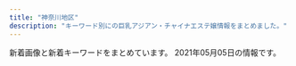 ```yaml
---
title: "神奈川地区"
description: "キーワード別にの巨乳アジアン・チャイナエステ嬢情報をまとめました。"
---
```


新着画像と新着キーワードをまとめています。
2021年05月05日の情報です。

<DmmAffiliateIns />
<KeywordTable
  shops={
    [
    {
        "station": "\u5584\u884c\u99c5\u6771\u53e3",
        "img_links": [
            "http://treat-rlx.com/staff/mika/01mb.jpg",
            "http://treat-rlx.com/img/ttl_mobile.png",
            "http://treat-rlx.com/pic/topimg1.png",
            "http://treat-rlx.com/pic/topimg2.png",
            "http://treat-rlx.com/staff/aya/01.jpg",
            "http://treat-rlx.com/staff/mika/01.jpg",
            "http://treat-rlx.com/i/files/homeimg.jpg",
            "http://treat-rlx.com/staff/aya/01mb.jpg",
            "http://treat-rlx.com/img/att.png",
            "http://treat-rlx.com/img/ttl_rec.png",
            "http://treat-rlx.com/pic/topimg4.png",
            "http://treat-rlx.com/pic/head.jpg",
            "http://treat-rlx.com/pic/topimg5.png",
            "http://treat-rlx.com/img/ttl_staff.jpg",
            "http://treat-rlx.com/pic/topimg3.png"
        ],
        "name": "\u798f\u7e01",
        "keywords": {
            "C": 11
        },
        "url": "http://treat-rlx.com/"
    },
    {
        "img_links": [
            "http://esthe-massage.pw/img/m4.jpg",
            "http://esthe-massage.pw/img/fla.jpg",
            "http://esthe-massage.pw/img/cg05.jpg",
            "http://esthe-massage.pw/img/cg01.jpg",
            "http://esthe-massage.pw/img/m20.jpg",
            "http://esthe-massage.pw/img/m10.jpg",
            "http://esthe-massage.pw/img/m1.jpg",
            "http://esthe-massage.pw/img/m30.jpg",
            "http://esthe-massage.pw/img/no.png",
            "http://esthe-massage.pw/img/noo.png",
            "http://esthe-massage.pw/img/cg02.jpg",
            "http://esthe-massage.pw/img/stan.png",
            "http://esthe-massage.pw/img/m2.jpg",
            "http://esthe-massage.pw/img/top.jpg",
            "http://esthe-massage.pw/img/cg03.jpg",
            "http://esthe-massage.pw/img/cg04.jpg",
            "http://esthe-massage.pw/img/m3.jpg",
            "http://esthe-massage.pw/img/m6.jpg",
            "http://esthe-massage.pw/img/m60.jpg",
            "http://esthe-massage.pw/img/m5.jpg"
        ],
        "name": "\u6843\u9999",
        "station": "JR\u5e73\u585a\u99c5",
        "keywords": {
            "87": 1,
            "D": 3,
            "86": 3,
            "85": 1,
            "E": 2
        },
        "url": "http://esthe-massage.pw/"
    },
    {
        "img_links": [
            "http://www.cc-girl.work/images/7.jpg",
            "http://www.cc-girl.work/images/rec1.jpg",
            "http://www.cc-girl.work/img/eri1.jpg",
            "http://www.cc-girl.work/img/sizuka1.jpg",
            "http://www.cc-girl.work/img/miho1.jpg",
            "http://www.cc-girl.work/img/kumi1.jpg",
            "http://www.cc-girl.work/img/yaya1.jpg",
            "http://www.cc-girl.work/images/ac1.jpg",
            "http://www.cc-girl.work/images/ta.jpg",
            "http://www.cc-girl.work/images/9.jpg",
            "http://www.cc-girl.work/images/mobile.jpg",
            "http://www.cc-girl.work/img/kaoru1.jpg",
            "http://www.cc-girl.work/img/momo1.jpg",
            "http://www.cc-girl.work/images/2.jpg",
            "http://www.cc-girl.work/images/10.jpg",
            "http://www.cc-girl.work/images/sys2.jpg",
            "http://www.cc-girl.work/images/line.png",
            "http://www.cc-girl.work/images/11.jpg",
            "http://www.cc-girl.work/images/4.jpg",
            "http://www.cc-girl.work/images/news.jpg",
            "http://www.cc-girl.work/img/yuri1.jpg",
            "http://www.cc-girl.work/images/head.jpg",
            "http://www.cc-girl.work/images/int1.jpg",
            "http://www.cc-girl.work/img/mari1.jpg",
            "http://www.cc-girl.work/images/staff_t.jpg",
            "http://www.cc-girl.work/images/1.jpg",
            "http://www.cc-girl.work/images/rec2.jpg",
            "http://www.cc-girl.work/images/3.jpg",
            "http://www.cc-girl.work/img/yuki1.jpg",
            "http://www.cc-girl.work/images/6.jpg",
            "http://www.cc-girl.work/images/5.jpg",
            "http://www.cc-girl.work/images/sys1.jpg",
            "http://www.cc-girl.work/images/8.jpg",
            "http://www.cc-girl.work/images/sys3.jpg",
            "http://www.cc-girl.work/img/ai1.jpg",
            "http://www.cc-girl.work/images/interior_t.jpg"
        ],
        "keywords": {},
        "station": "\u4e0a\u5927\u5ca1\u99c5",
        "name": "yuyu-\u3086\u3046\u3086-",
        "url": "http://www.cc-girl.work/"
    },
    {
        "keywords": {
            "D": 1,
            "C": 6
        },
        "img_links": [
            "http://meetyou.me-es.com/images/rec.jpg",
            "http://meetyou.me-es.com/images/index_17.jpg",
            "http://meetyou.me-es.com/images/r01.jpg",
            "http://meetyou.me-es.com/images/index_05.jpg",
            "http://meetyou.me-es.com/images/info_10.jpg",
            "http://meetyou.me-es.com/images/info_tit.jpg",
            "http://meetyou.me-es.com/girl/00.jpg",
            "http://meetyou.me-es.com/images/r03.jpg",
            "http://meetyou.me-es.com/images/index_13.jpg",
            "http://meetyou.me-es.com/images/index_04.jpg",
            "http://meetyou.me-es.com/images/index_07.jpg",
            "http://meetyou.me-es.com/girl/013.jpg",
            "http://meetyou.me-es.com/images/index_09.jpg",
            "http://meetyou.me-es.com/images/index_02.jpg",
            "http://meetyou.me-es.com/images/index_01.jpg",
            "http://meetyou.me-es.com/girl/017.jpg",
            "http://meetyou.me-es.com/images/r04.jpg",
            "http://meetyou.me-es.com/images/index_08.jpg",
            "http://meetyou.me-es.com/girl/015.jpg",
            "http://meetyou.me-es.com/images/rec_10.jpg",
            "http://meetyou.me-es.com/images/index_03.jpg",
            "http://meetyou.me-es.com/girl/016.jpg",
            "http://meetyou.me-es.com/images/staff_10.jpg",
            "http://meetyou.me-es.com/images/r02.jpg",
            "http://meetyou.me-es.com/images/index_06.jpg",
            "http://meetyou.me-es.com/images/index_15.jpg",
            "http://meetyou.me-es.com/images/sub_13.jpg",
            "http://meetyou.me-es.com/girl/09.jpg",
            "http://meetyou.me-es.com/girl/02.jpg",
            "http://meetyou.me-es.com/girl/018.jpg",
            "http://meetyou.me-es.com/images/index_10.jpg"
        ],
        "url": "http://meetyou.me-es.com/",
        "station": "\u9577\u5f8c\u99c5\u6771\u53e3",
        "name": "\u30df\u30fc\u30c8\u30e6\u30fc"
    },
    {
        "url": "http://hiratsuka-est.com/",
        "keywords": {},
        "station": "JR\u5e73\u585a\u99c5\u5317\u53e3",
        "name": "\u3055\u308f\u3084\u304b",
        "img_links": [
            "http://hiratsuka-est.com/images/tel.jpg",
            "http://hiratsuka-est.com/images/rina.jpg",
            "http://hiratsuka-est.com/images/g0.jpg",
            "http://hiratsuka-est.com/images/zi-link.png",
            "http://hiratsuka-est.com/images/zi-faq.png",
            "http://hiratsuka-est.com/images/r3.jpg",
            "http://hiratsuka-est.com/images/g2.jpg",
            "http://hiratsuka-est.com/images/left.jpg",
            "http://hiratsuka-est.com/images/new1.jpg",
            "http://hiratsuka-est.com/images/r6.jpg",
            "http://hiratsuka-est.com/images/g4.jpg",
            "http://hiratsuka-est.com/images/right.jpg",
            "http://hiratsuka-est.com/images/zi-staff.png",
            "http://hiratsuka-est.com/images/chc.jpg",
            "http://hiratsuka-est.com/images/r4.jpg",
            "http://hiratsuka-est.com/images/r8.jpg",
            "http://hiratsuka-est.com/images/ll1.jpg",
            "http://hiratsuka-est.com/images/mi.jpg",
            "http://hiratsuka-est.com/images/banna.jpg",
            "http://hiratsuka-est.com/images/top.jpg",
            "http://hiratsuka-est.com/images/g1.jpg",
            "http://hiratsuka-est.com/images/r5.jpg",
            "http://hiratsuka-est.com/images/r7.jpg",
            "http://hiratsuka-est.com/images/banna2.jpg",
            "http://hiratsuka-est.com/images/r9.jpg",
            "http://hiratsuka-est.com/images/g3.jpg",
            "http://hiratsuka-est.com/images/tiao2.jpg",
            "http://hiratsuka-est.com/images/rr1.jpg",
            "http://hiratsuka-est.com/images/banna1.jpg",
            "http://hiratsuka-est.com/images/r1.jpg"
        ]
    },
    {
        "name": "\u7652\u5fc3\u5712",
        "url": "http://yushinen.info/",
        "img_links": [
            "http://yushinen.info/images/room5.jpg",
            "http://yushinen.info/images/g0.jpg",
            "http://yushinen.info/images/room3.jpg",
            "http://yushinen.info/images/room4.jpg",
            "http://yushinen.info/images/g6.jpg",
            "http://yushinen.info/images/info.png",
            "http://yushinen.info/images/top.jpg",
            "http://yushinen.info/images/room1.jpg",
            "http://yushinen.info/images/g1.jpg",
            "http://yushinen.info/images/flw.png",
            "http://yushinen.info/images/g3.jpg",
            "http://yushinen.info/images/nei-03.png",
            "http://yushinen.info/images/g7.jpg",
            "http://yushinen.info/images/room6.jpg",
            "http://yushinen.info/images/g2.jpg",
            "http://yushinen.info/images/g4.jpg",
            "http://yushinen.info/images/mobile.png",
            "http://yushinen.info/images/g5.jpg",
            "http://yushinen.info/images/room2.jpg"
        ],
        "station": "JR\u85e4\u6ca2\u99c5\u5357\u53e3",
        "keywords": {}
    },
    {
        "station": "JR\u8305\u30f6\u5d0e\u99c5\u5357\u53e3",
        "keywords": {},
        "img_links": [
            "http://www.hamabei.com/images/giral014.jpg",
            "http://www.hamabei.com/images/giral012.jpg",
            "http://www.hamabei.com/images/buttona_04.jpg",
            "http://www.hamabei.com/images/giral015.jpg",
            "http://www.hamabei.com/images/giral009.jpg",
            "http://www.hamabei.com/images/buttona_08.jpg",
            "http://www.hamabei.com/images/qr.jpg",
            "http://www.hamabei.com/images/giral007.jpg",
            "http://www.hamabei.com/images/nana1.jpg",
            "http://www.hamabei.com/images/kaori1.jpg",
            "http://www.hamabei.com/images/buttona_07.jpg",
            "http://www.hamabei.com/images/yuka1.jpg",
            "http://www.hamabei.com/images/buttona_05.jpg",
            "http://www.hamabei.com/images/buttona_03.jpg",
            "http://www.hamabei.com/images/miki1.jpg",
            "http://www.hamabei.com/images/buttona_06.jpg"
        ],
        "name": "\u6d5c\u8fba\u306e\u604b",
        "url": "http://www.hamabei.com/"
    },
    {
        "station": "JR\u6238\u585a\u99c5\u6771\u53e3",
        "keywords": {
            "D": 12,
            "86": 12
        },
        "url": "http://pretty-esthe.com/",
        "name": "\u840c\u3048",
        "img_links": [
            "http://pretty-esthe.com/images/cg02.jpg",
            "http://pretty-esthe.com/images/cg05.jpg",
            "http://pretty-esthe.com/images/cg09.jpg",
            "http://pretty-esthe.com/images/r1.jpg",
            "http://pretty-esthe.com/images/top.png",
            "http://pretty-esthe.com/images/cg01.jpg",
            "http://pretty-esthe.com/images/r3.jpg",
            "http://pretty-esthe.com/images/evetop.png",
            "http://pretty-esthe.com/images/staff_s.png",
            "http://pretty-esthe.com/images/r4.jpg",
            "http://pretty-esthe.com/images/news.png",
            "http://pretty-esthe.com/images/r2.jpg"
        ]
    },
    {
        "station": "JR\u5e73\u585a\u99c5\u5317\u53e3",
        "img_links": [
            "http://www.imouto-esute2866.com/flash/top-1.jpg",
            "http://www.imouto-esute2866.com/images/013.jpg",
            "http://www.imouto-esute2866.com/images/012.jpg"
        ],
        "name": "\u30ea\u30e9\u30af\u30bc\u30fc\u30b7\u30e7\u30f3\u59b9",
        "keywords": {
            "C": 7
        },
        "url": "http://www.imouto-esute2866.com/"
    },
    {
        "img_links": [
            "http://sui-en.work/images/ta.jpg",
            "http://sui-en.work/images/b1.jpg",
            "http://sui-en.work/images/head.jpg",
            "http://sui-en.work/images/sys1.jpg",
            "http://sui-en.work/images/info.jpg",
            "http://sui-en.work/images/2.png",
            "http://sui-en.work/images/sys3.png",
            "http://sui-en.work/images/int1.png",
            "http://sui-en.work/images/mobile.jpg",
            "http://sui-en.work/images/interior_t.png",
            "http://sui-en.work/img/yuki1.jpg",
            "http://sui-en.work/img/kaori1.jpg",
            "http://sui-en.work/images/sys2.jpg",
            "http://sui-en.work/images/news.jpg",
            "http://sui-en.work/images/4.png",
            "http://sui-en.work/images/1.png",
            "http://sui-en.work/images/b2.jpg",
            "http://sui-en.work/images/3.png",
            "http://sui-en.work/images/staff_t.png",
            "http://sui-en.work/images/int2.png",
            "http://sui-en.work/images/tr.jpg",
            "http://sui-en.work/img/sena1.jpg",
            "http://sui-en.work/img/hana1.jpg",
            "http://sui-en.work/images/int3.png"
        ],
        "url": "http://sui-en.work/",
        "name": "\u968f\u7e01",
        "station": "JR\u5e73\u585a\u99c5\u5317\u53e3",
        "keywords": {}
    },
    {
        "img_links": [
            "http://f-kaori.work/sp/images/tel.jpg",
            "http://f-kaori.work/sp/images/top.jpg",
            "http://f-kaori.work/sp/images/footer.png",
            "http://f-kaori.work/sp/images/rec1.png",
            "http://f-kaori.work/images/line.png",
            "http://f-kaori.work/sp/images/8.jpg",
            "http://f-kaori.work/sp/images/newsb.png",
            "http://f-kaori.work/images/7.jpg",
            "http://f-kaori.work/sp/images/rec3.png",
            "http://f-kaori.work/sp/menu/staff.jpg",
            "http://f-kaori.work/images/rec1.png",
            "http://f-kaori.work/images/sisu.png",
            "http://f-kaori.work/images/news.png",
            "http://f-kaori.work/sp/images/sys.png",
            "http://f-kaori.work/images/9.jpg",
            "http://f-kaori.work/sp/images/6.jpg",
            "http://f-kaori.work/images/concept.png",
            "http://f-kaori.work/img/yaya1.jpg",
            "http://f-kaori.work/sp/menu/top.jpg",
            "http://f-kaori.work/img/yoka1.jpg",
            "http://f-kaori.work/img/emi1.jpg",
            "http://f-kaori.work/img/sora1.jpg",
            "http://f-kaori.work/images/int2.png",
            "http://f-kaori.work/sp/images/sisu.jpg",
            "http://f-kaori.work/images/staff_t.jpg",
            "http://f-kaori.work/sp/images/news.png",
            "http://f-kaori.work/sp/img/risa1.jpg",
            "http://f-kaori.work/sp/img/sora1.jpg",
            "http://f-kaori.work/sp/menu/interior.jpg",
            "http://f-kaori.work/sp/img/sasa1.jpg",
            "http://f-kaori.work/images/head.jpg",
            "http://f-kaori.work/images/sys.png",
            "http://f-kaori.work/images/6.jpg",
            "http://f-kaori.work/sp/images/7.jpg",
            "http://f-kaori.work/sp/images/10.jpg",
            "http://f-kaori.work/sp/img/yoka1.jpg",
            "http://f-kaori.work/sp/images/11.jpg",
            "http://f-kaori.work/sp/images/1.jpg",
            "http://f-kaori.work/images/8.jpg",
            "http://f-kaori.work/images/1.jpg",
            "http://f-kaori.work/sp/images/topgirl.png",
            "http://f-kaori.work/sp/images/pc.jpg",
            "http://f-kaori.work/images/10.jpg",
            "http://f-kaori.work/sp/img/yumi1.jpg",
            "http://f-kaori.work/images/sm.jpg",
            "http://f-kaori.work/images/sisu_t.jpg",
            "http://f-kaori.work/sp/images/head.jpg",
            "http://f-kaori.work/images/int1.png",
            "http://f-kaori.work/img/sasa1.jpg",
            "http://f-kaori.work/sp/images/staff_t.jpg",
            "http://f-kaori.work/sp/images/int2.png",
            "http://f-kaori.work/sp/images/interior_t.jpg",
            "http://f-kaori.work/sp/images/int1.png",
            "http://f-kaori.work/images/interior_t.jpg",
            "http://f-kaori.work/sp/images/rec2.jpg",
            "http://f-kaori.work/images/11.jpg",
            "http://f-kaori.work/sp/img/emi1.jpg",
            "http://f-kaori.work/sp/images/sisu_t.png",
            "http://f-kaori.work/images/mobile.jpg",
            "http://f-kaori.work/sp/images/9.jpg",
            "http://f-kaori.work/img/yumi1.jpg",
            "http://f-kaori.work/sp/img/yaya1.jpg",
            "http://f-kaori.work/images/rec2.jpg",
            "http://f-kaori.work/img/risa1.jpg"
        ],
        "keywords": {},
        "station": "JR\u85e4\u6ca2\u99c5\u5357\u53e3",
        "url": "http://f-kaori.work/",
        "name": "\u85ab"
    },
    {
        "keywords": {
            "E": 3,
            "86": 6,
            "D": 3
        },
        "station": "\u4e0a\u6c38\u8c37\u99c5",
        "url": "http://massage-relax.tokyo/",
        "img_links": [
            "http://massage-relax.tokyo/images/tel.png",
            "http://massage-relax.tokyo/images/nav-005.png",
            "http://massage-relax.tokyo/images/nav-003.png",
            "http://massage-relax.tokyo/images/nav-002.png",
            "http://massage-relax.tokyo/images/no.png",
            "http://massage-relax.tokyo/images/nav-001.png",
            "http://massage-relax.tokyo/images/cg01.jpg",
            "http://massage-relax.tokyo/images/cg02.jpg",
            "http://massage-relax.tokyo/images/top001.png",
            "http://massage-relax.tokyo/images/cg03.jpg",
            "http://massage-relax.tokyo/images/cg06.jpg",
            "http://massage-relax.tokyo/images/cg04.jpg",
            "http://massage-relax.tokyo/images/nav-006.png",
            "http://massage-relax.tokyo/images/cg05.jpg",
            "http://massage-relax.tokyo/images/nav-004.png"
        ],
        "name": "\u604b\u3054\u3053\u308d"
    },
    {
        "url": "http://megumi-est.xyz/",
        "station": "JR\u85e4\u6ca2\u99c5\u5357\u53e3",
        "name": "\u6075",
        "keywords": {},
        "img_links": [
            "http://megumi-est.xyz/girl/5.jpg",
            "http://megumi-est.xyz/images/mobile_bg.png",
            "http://megumi-est.xyz/images/roomimg/img1.png",
            "http://megumi-est.xyz/images/roomimg/img4.png",
            "http://megumi-est.xyz/girl/4.jpg",
            "http://megumi-est.xyz/images/staff_bg.png",
            "http://megumi-est.xyz/images/roomimg/img3.png",
            "http://megumi-est.xyz/images/topbg.jpg",
            "http://megumi-est.xyz/girl/8.jpg",
            "http://megumi-est.xyz/images/pickup_line.png",
            "http://megumi-est.xyz/images/roomimg/img2.png",
            "http://megumi-est.xyz/images/newsbg.png",
            "http://megumi-est.xyz/girl/1.jpg"
        ]
    },
    {
        "keywords": {
            "C": 7
        },
        "station": "JR\u5e73\u585a\u99c5\u897f\u53e3",
        "img_links": [
            "http://es-hanabi.xyz/images/g3.jpg",
            "http://es-hanabi.xyz/images/mobile.png",
            "http://es-hanabi.xyz/images/new1.jpg",
            "http://es-hanabi.xyz/images/zi_staff.png",
            "http://es-hanabi.xyz/images/g5.jpg",
            "http://es-hanabi.xyz/images/g0.jpg",
            "http://es-hanabi.xyz/images/r7.jpg",
            "http://es-hanabi.xyz/images/r1.jpg",
            "http://es-hanabi.xyz/images/r8.jpg",
            "http://es-hanabi.xyz/images/top.jpg",
            "http://es-hanabi.xyz/images/g4.jpg",
            "http://es-hanabi.xyz/images/g1.jpg",
            "http://es-hanabi.xyz/images/r5.jpg",
            "http://es-hanabi.xyz/images/r2.jpg",
            "http://es-hanabi.xyz/images/r6.jpg",
            "http://es-hanabi.xyz/images/g2.jpg"
        ],
        "url": "http://es-hanabi.xyz/",
        "name": "\u30cf\u30ca\u30d3"
    },
    {
        "img_links": [
            "http://vinerty.xyz/uploads/210414/1-21041416305D18.jpg",
            "http://vinerty.xyz/templets/default/picture/interior_t.jpg",
            "http://vinerty.xyz/uploads/210424/1-210424092F2349.jpg",
            "http://vinerty.xyz/uploads/180620/1-1P62010193X63.jpg",
            "http://vinerty.xyz/templets/default/picture/staff_t.jpg",
            "http://vinerty.xyz/uploads/180620/1-1P62010154K00.png",
            "http://vinerty.xyz/uploads/210414/1-210414154313312.jpg",
            "http://vinerty.xyz/uploads/210414/1-210414154346291.png",
            "http://vinerty.xyz/templets/default/picture/news.jpg",
            "http://vinerty.xyz/templets/default/picture/head.jpg",
            "http://vinerty.xyz/uploads/210414/1-21041415424K61.jpg",
            "http://vinerty.xyz/uploads/210414/1-2104141542145O.jpg",
            "http://vinerty.xyz/templets/default/picture/rec1.png"
        ],
        "name": "\u6e05\u6c34\u6e7e",
        "keywords": {},
        "station": "\u6e58\u5357\u53f0\u99c5\u897f\u53e3",
        "url": "http://vinerty.xyz/"
    },
    {
        "img_links": [
            "http://o-jp.com/tsubaki/images/t_mobile.jpg",
            "http://o-jp.com/tsubaki/images/index_enter.jpg",
            "http://o-jp.com/tsubaki/images/photo04.jpg",
            "http://o-jp.com/tsubaki/images/photo01.jpg",
            "http://o-jp.com/tsubaki/images/photo02.jpg",
            "http://o-jp.com/tsubaki/images/mimi1.jpg",
            "http://o-jp.com/tsubaki/images/t_discount.jpg",
            "http://o-jp.com/tsubaki/images/photo03.jpg"
        ],
        "keywords": {
            "C": 6
        },
        "name": "\u693f",
        "url": "http://o-jp.com/tsubaki/",
        "station": "JR\u5e73\u585a\u99c5\u897f\u53e3"
    },
    {
        "station": "JR\u5c0f\u7530\u539f\u99c5\u897f\u53e3",
        "name": "\u30ad\u30e5\u30fc\u30c8",
        "url": "http://onlyone-relax.xyz/",
        "img_links": [
            "http://onlyone-relax.xyz/images/top.png",
            "http://onlyone-relax.xyz/images/cg08.jpg",
            "http://onlyone-relax.xyz/images/cg04.jpg",
            "http://onlyone-relax.xyz/images/cg02.jpg",
            "http://onlyone-relax.xyz/images/4.jpg",
            "http://onlyone-relax.xyz/images/top2.png",
            "http://onlyone-relax.xyz/images/cg05.jpg",
            "http://onlyone-relax.xyz/images/cg06.jpg",
            "http://onlyone-relax.xyz/images/cg01.jpg",
            "http://onlyone-relax.xyz/images/cg07.jpg",
            "http://onlyone-relax.xyz/images/cg03.jpg",
            "http://onlyone-relax.xyz/images/cg10.jpg",
            "http://onlyone-relax.xyz/images/qr.jpg",
            "http://onlyone-relax.xyz/images/1.jpg",
            "http://onlyone-relax.xyz/images/cg09.jpg",
            "http://onlyone-relax.xyz/images/2.jpg",
            "http://onlyone-relax.xyz/images/spacer300x450.png"
        ],
        "keywords": {
            "F": 8,
            "D": 61,
            "E": 8,
            "C": 8
        }
    },
    {
        "keywords": {
            "D": 4,
            "85": 1,
            "E": 4,
            "87": 4,
            "C": 1,
            "86": 4
        },
        "name": "Fairy Ark",
        "url": "http://www.relax-fairyark.info/",
        "station": "JR\u85e4\u6ca2\u99c5\u5357\u53e3",
        "img_links": [
            "http://www.relax-fairyark.info/img/tel.png",
            "http://www.relax-fairyark.info/img/st227.jpg",
            "http://www.relax-fairyark.info/img/sta260.jpg",
            "http://www.relax-fairyark.info/img/body2.jpg",
            "http://www.relax-fairyark.info/img/sta256.jpg",
            "http://www.relax-fairyark.info/img/sta150.jpg",
            "http://www.relax-fairyark.info/img/sta213.jpg",
            "http://www.relax-fairyark.info/img/footbotton.png",
            "http://www.relax-fairyark.info/img/botton.jpg",
            "http://www.relax-fairyark.info/img/st150.jpg",
            "http://www.relax-fairyark.info/img/st261.jpg",
            "http://www.relax-fairyark.info/img/sta223.jpg",
            "http://www.relax-fairyark.info/img/st0220.jpg",
            "http://www.relax-fairyark.info/img/vlt.png",
            "http://www.relax-fairyark.info/img/st223.jpg",
            "http://www.relax-fairyark.info/img/st220.jpg",
            "http://www.relax-fairyark.info/img/nos.jpg",
            "http://www.relax-fairyark.info/img/st260.jpg",
            "http://www.relax-fairyark.info/img/head.jpg",
            "http://www.relax-fairyark.info/img/st1.jpg",
            "http://www.relax-fairyark.info/img/st256.jpg",
            "http://www.relax-fairyark.info/img/st213.jpg",
            "http://www.relax-fairyark.info/img/sta261.jpg",
            "http://www.relax-fairyark.info/img/sta220.jpg"
        ]
    },
    {
        "keywords": {},
        "img_links": [
            "http://lavender-est.xyz/images/bar_staff.jpg",
            "http://lavender-est.xyz/images/lr_02.jpg",
            "http://lavender-est.xyz/girl/7_2.jpg",
            "http://lavender-est.xyz/girl/5_3.jpg",
            "http://lavender-est.xyz/girl/15.jpg",
            "http://lavender-est.xyz/girl/3.jpg",
            "http://lavender-est.xyz/girl/3_1.jpg",
            "http://lavender-est.xyz/images/room/r3.jpg",
            "http://lavender-est.xyz/girl/5_1.jpg",
            "http://lavender-est.xyz/images/top01.jpg",
            "http://lavender-est.xyz/girl/9_2.jpg",
            "http://lavender-est.xyz/girl/5_2.jpg",
            "http://lavender-est.xyz/girl/14.jpg",
            "http://lavender-est.xyz/girl/14_1.jpg",
            "http://lavender-est.xyz/images/pro_girl_line.jpg",
            "http://lavender-est.xyz/images/room/r1.jpg",
            "http://lavender-est.xyz/girl/7_1.jpg",
            "http://lavender-est.xyz/girl/11_1.jpg",
            "http://lavender-est.xyz/images/room/r4.jpg",
            "http://lavender-est.xyz/i/girl/11.jpg",
            "http://lavender-est.xyz/girl/2_1.jpg",
            "http://lavender-est.xyz/images/twitter.jpg",
            "http://lavender-est.xyz/girl/9_1.jpg",
            "http://lavender-est.xyz/images/room/r2.jpg",
            "http://lavender-est.xyz/girl/11_2.jpg",
            "http://lavender-est.xyz/girl/2.jpg",
            "http://lavender-est.xyz/girl/9.jpg",
            "http://lavender-est.xyz/girl/10_2.jpg",
            "http://lavender-est.xyz/girl/15_1.jpg",
            "http://lavender-est.xyz/girl/8.jpg",
            "http://lavender-est.xyz/images/tel.png",
            "http://lavender-est.xyz/girl/7.jpg",
            "http://lavender-est.xyz/girl/10_1.jpg",
            "http://lavender-est.xyz/girl/11.jpg",
            "http://lavender-est.xyz/girl/14_2.jpg",
            "http://lavender-est.xyz/girl/5.jpg",
            "http://lavender-est.xyz/girl/10.jpg",
            "http://lavender-est.xyz/images/mobile.png"
        ],
        "url": "http://lavender-est.xyz/",
        "name": "\u30e9\u30d9\u30f3\u30c0\u30fc",
        "station": "JR\u85e4\u6ca2\u99c5\u5357\u53e3"
    },
    {
        "img_links": [
            "http://tiara.jpest.net/uploads//sites/29/2021/04/g1-2.jpg",
            "http://es-tiara.jpest.net/uploads//sites/29/2020/11/liushu.png",
            "http://es-tiara.jpest.net/uploads//sites/29/elementor/thumbs/g1-1-1-p64qqushqjhs3e1yxa3vpz9jjlsy7f6sb95lwexmew.jpg",
            "http://es-tiara.jpest.net/uploads//sites/29/2020/11/top-1.png",
            "http://es-tiara.jpest.net/uploads//sites/29/elementor/thumbs/g1-2-p64qp4r57h4ut4k2zjai5ex4c6aq3eci2q3k85hltk.jpg",
            "http://es-tiara.jpest.net/uploads//sites/29/2020/11/new_01.jpg",
            "http://tiara.jpest.net/uploads//sites/29/2021/04/g1-1-1.jpg",
            "http://es-tiara.jpest.net/uploads//sites/29/2020/11/new_03.jpg",
            "http://tiara.jpest.net/uploads//sites/29/2020/11/g1.jpg"
        ],
        "station": "JR\u85e4\u6ca2\u99c5\u5357\u53e3",
        "keywords": {},
        "url": "http://es-tiara.jpest.net/",
        "name": "\u30c6\u30a3\u30a2\u30e9"
    },
    {
        "url": "http://es-treat.com/",
        "img_links": [
            "http://es-treat.com/pic/head.jpg",
            "http://es-treat.com/img/acs.jpg",
            "http://es-treat.com/staff/rie/01mb.jpg",
            "http://es-treat.com/staff/remi/01mb.jpg",
            "http://es-treat.com/img/tel.jpg",
            "http://es-treat.com/staff/remi/01.jpg",
            "http://es-treat.com/staff/yuri/01mb.jpg",
            "http://es-treat.com/pic/topimg1.jpg",
            "http://es-treat.com/staff/yuri/01.jpg",
            "http://es-treat.com/staff/emi/01.jpg",
            "http://es-treat.com/staff/rie/01.jpg",
            "http://es-treat.com/img/ttl_staff.png",
            "http://es-treat.com/staff/emi/01mb.jpg"
        ],
        "name": "\u990a\u751f\u5802",
        "keywords": {
            "C": 11
        },
        "station": "\u5929\u738b\u753a\u99c5\u5357\u53e3"
    },
    {
        "name": "\u30a2\u30eb\u30b9",
        "url": "https://174018370.wixsite.com/mysite-5/",
        "keywords": {
            "87": 5,
            "84": 4,
            "F": 1,
            "\u30bb\u30af\u30b7\u30fc": 5
        },
        "img_links": [
            "https://static.wixstatic.com/media/fa16f5_86eb1c796f8c4331b4c38b69cda1b743~mv2.jpg",
            "https://static.wixstatic.com/media/fa16f5_10bb2bee15cc4bae8e5cb63703e45c70~mv2.jpg",
            "https://static.wixstatic.com/media/fa16f5_c5eb62e882bb4223841ed94f9c0e4c94~mv2.jpg"
        ],
        "station": "JR\u85e4\u6ca2\u99c5\u5357\u53e3"
    },
    {
        "station": "JR\u5927\u8239\u99c5\u6771\u53e3",
        "img_links": [
            "http://yu-raku.info/images/c-top0.png",
            "http://yu-raku.info/images/sm-cam30min.png",
            "http://yu-raku.info/images/b-interior.jpg",
            "http://yu-raku.info/staff/s-sayuri1.jpg",
            "http://yu-raku.info/staff/s-niri1.jpg",
            "http://yu-raku.info/images/bar-interior.png",
            "http://yu-raku.info/sp/images/bar-cover.png",
            "http://yu-raku.info/sp/images/bar-cam.png",
            "http://yu-raku.info/images/bar-info.png",
            "http://yu-raku.info/staff/s-emi3.jpg",
            "http://yu-raku.info/images/c-therapist0.png",
            "http://yu-raku.info/images/fotter.jpg",
            "http://yu-raku.info/sp/images/b-tel.png",
            "http://yu-raku.info/images/cam30min.png",
            "http://yu-raku.info/images/bar-cover.png",
            "http://yu-raku.info/staff/s-yuko1.jpg",
            "http://yu-raku.info/images/bar-cam.png",
            "http://yu-raku.info/staff/s-nana1.jpg",
            "http://yu-raku.info/staff/s-kana1.jpg",
            "http://yu-raku.info/images/bar-therapist.png",
            "http://yu-raku.info/staff/s-miki1.jpg",
            "http://yu-raku.info/images/pic-interior.png",
            "http://yu-raku.info/staff/s-emi5.jpg",
            "http://yu-raku.info/staff/s-emi4.jpg"
        ],
        "keywords": {},
        "name": "\u60a0\u697d",
        "url": "http://yu-raku.info/"
    },
    {
        "url": "https://fuwafuwa-girl.jpn.vin/",
        "keywords": {
            "C": 11,
            "87": 8,
            "85": 4,
            "E": 8,
            "88": 4,
            "D": 8
        },
        "name": "\u3075\u308f\u3075\u308f\u5a18",
        "station": "\u4e0a\u5927\u5ca1\u99c5",
        "img_links": [
            "https://fuwafuwa-girl.jpn.vin/images/m8.jpg",
            "https://fuwafuwa-girl.jpn.vin/images/s_staff.png",
            "https://fuwafuwa-girl.jpn.vin/images/m10.jpg",
            "https://fuwafuwa-girl.jpn.vin/images/m9.jpg",
            "https://fuwafuwa-girl.jpn.vin/images/m7.jpg",
            "https://fuwafuwa-girl.jpn.vin/photos/sites/34/2021/02/202102240611046.jpg",
            "https://fuwafuwa-girl.jpn.vin/photos/sites/34/2021/02/2021022406110282.jpg",
            "https://fuwafuwa-girl.jpn.vin/images/m14.jpg",
            "https://fuwafuwa-girl.jpn.vin/images/m11.jpg",
            "https://fuwafuwa-girl.jpn.vin/photos/sites/34/2021/02/2021022406110276.jpg",
            "https://fuwafuwa-girl.jpn.vin/images/m12.jpg",
            "https://fuwafuwa-girl.jpn.vin/images/mobile.jpg",
            "https://fuwafuwa-girl.jpn.vin/images/s_news.png",
            "https://fuwafuwa-girl.jpn.vin/images/s_pick.png",
            "https://fuwafuwa-girl.jpn.vin/images/info.jpg",
            "https://fuwafuwa-girl.jpn.vin/images/m13.jpg",
            "https://fuwafuwa-girl.jpn.vin/images/m15.jpg",
            "https://fuwafuwa-girl.jpn.vin/images/s_massage.png",
            "https://fuwafuwa-girl.jpn.vin/photos/sites/34/2021/02/2021022406110384.jpg",
            "https://fuwafuwa-girl.jpn.vin/images/s_link.png",
            "https://fuwafuwa-girl.jpn.vin/images/top.png"
        ]
    },
    {
        "name": "\u5eb7\u7f8e\uff5e\u30b3\u30a6\u30df\uff5e",
        "img_links": [
            "http://haruk.work/sp/images/int4.jpg",
            "http://haruk.work/sp/img/ayumi1.jpg",
            "http://haruk.work/images/tel.jpg",
            "http://haruk.work/sp/menu/top.jpg",
            "http://haruk.work/sp/images/info_t.jpg",
            "http://haruk.work/sp/images/interior_t.jpg",
            "http://haruk.work/sp/images/int3.jpg",
            "http://haruk.work/sp/images/int2.jpg",
            "http://haruk.work/sp/images/info.png",
            "http://haruk.work/sp/images/ac2.jpg",
            "http://haruk.work/sp/images/footer.png",
            "http://haruk.work/sp/img/yuna1.jpg",
            "http://haruk.work/img/ayumi1.jpg",
            "http://haruk.work/images/int1.png",
            "http://haruk.work/images/head.jpg",
            "http://haruk.work/sp/images/sms.jpg",
            "http://haruk.work/images/staff_t.jpg",
            "http://haruk.work/sp/images/int1.jpg",
            "http://haruk.work/sp/menu/staff.jpg",
            "http://haruk.work/sp/images/rec2.jpg",
            "http://haruk.work/images/line.png",
            "http://haruk.work/images/int2.png",
            "http://haruk.work/sp/images/2.jpg",
            "http://haruk.work/sp/images/rec1.png",
            "http://haruk.work/sp/images/news.jpg",
            "http://haruk.work/images/sys.png",
            "http://haruk.work/sp/images/newsb.png",
            "http://haruk.work/sp/images/staff_t.jpg",
            "http://haruk.work/sp/images/sys.png",
            "http://haruk.work/img/yuna1.jpg",
            "http://haruk.work/sp/images/head.jpg",
            "http://haruk.work/images/sm.jpg",
            "http://haruk.work/images/news.png",
            "http://haruk.work/sp/images/3.jpg",
            "http://haruk.work/sp/images/ac1.jpg",
            "http://haruk.work/img/akari1.jpg",
            "http://haruk.work/sp/img/akari1.jpg",
            "http://haruk.work/images/1.jpg",
            "http://haruk.work/images/rec2.jpg",
            "http://haruk.work/sp/images/tel.jpg",
            "http://haruk.work/images/info.png",
            "http://haruk.work/images/interior_t.jpg",
            "http://haruk.work/images/3.jpg",
            "http://haruk.work/sp/images/int5.jpg",
            "http://haruk.work/images/ta.jpg",
            "http://haruk.work/sp/images/1.jpg",
            "http://haruk.work/images/rec1.png",
            "http://haruk.work/images/2.jpg"
        ],
        "url": "http://haruk.work/",
        "keywords": {},
        "station": "JR\u5927\u8239\u99c5\u6771\u53e3"
    },
    {
        "img_links": [],
        "keywords": {},
        "name": "\u30a2\u30ed\u30a8",
        "url": "http://oil.abnavi.info/",
        "station": "\u9db4\u5dfb\u6e29\u6cc9\u99c5\u5317\u53e3"
    },
    {
        "img_links": [
            "http://yacho.est-u.com/images/index_03.jpg",
            "http://yacho.est-u.com/images/index_15.jpg",
            "http://yacho.est-u.com/images/index_01.jpg",
            "http://yacho.est-u.com/images/k2.jpg",
            "http://yacho.est-u.com/images/index_07.jpg",
            "http://yacho.est-u.com/images/index_12.jpg",
            "http://yacho.est-u.com/images/index_10.jpg",
            "http://yacho.est-u.com/images/staff_03.jpg",
            "http://yacho.est-u.com/images/6.jpg",
            "http://yacho.est-u.com/images/1.jpg",
            "http://yacho.est-u.com/images/4.jpg",
            "http://yacho.est-u.com/images/index_02.jpg",
            "http://yacho.est-u.com/images/5.jpg",
            "http://yacho.est-u.com/images/index_17.jpg",
            "http://yacho.est-u.com/images/index_06.jpg",
            "http://yacho.est-u.com/images/3.jpg",
            "http://yacho.est-u.com/images/index_05.jpg",
            "http://yacho.est-u.com/images/staff_01.jpg",
            "http://yacho.est-u.com/images/index_04.jpg",
            "http://yacho.est-u.com/images/2.jpg",
            "http://yacho.est-u.com/images/k1.jpg",
            "http://yacho.est-u.com/images/index_14.jpg"
        ],
        "station": "JR\u85e4\u6ca2\u99c5\u5357\u53e3",
        "name": "\u591c\u8776",
        "url": "http://yacho.est-u.com/",
        "keywords": {}
    },
    {
        "img_links": [
            "http://www.huyo.work/images/sys1.jpg",
            "http://www.huyo.work/images/7.jpg",
            "http://www.huyo.work/images/1.jpg",
            "http://www.huyo.work/images/2.jpg",
            "http://www.huyo.work/images/4.jpg",
            "http://www.huyo.work/img/ayumi1.jpg",
            "http://www.huyo.work/images/8.jpg",
            "http://www.huyo.work/images/news.jpg",
            "http://www.huyo.work/images/info.jpg",
            "http://www.huyo.work/images/int1.jpg",
            "http://www.huyo.work/img/sora1.jpg",
            "http://www.huyo.work/img/mimi1.jpg",
            "http://www.huyo.work/images/mobile.jpg",
            "http://www.huyo.work/img/hana1.jpg",
            "http://www.huyo.work/images/int2.jpg",
            "http://www.huyo.work/img/nana1.jpg",
            "http://www.huyo.work/images/head.jpg",
            "http://www.huyo.work/images/staff_t.jpg",
            "http://www.huyo.work/images/interior_t.jpg",
            "http://www.huyo.work/images/5.jpg",
            "http://www.huyo.work/images/line.png",
            "http://www.huyo.work/images/3.jpg",
            "http://www.huyo.work/img/riri1.jpg",
            "http://www.huyo.work/images/sys2.jpg",
            "http://www.huyo.work/img/mayu1.jpg"
        ],
        "url": "http://www.huyo.work/",
        "name": "\u3075\u3088\u3046",
        "station": "JR\u5e73\u585a\u99c5\u5317\u53e3",
        "keywords": {}
    },
    {
        "img_links": [
            "http://ikoi.esjp.xyz/img/room/photo02.jpg",
            "http://ikoi.esjp.xyz/i/img/photo02.jpg",
            "http://ikoi.esjp.xyz/i/img/photo03.jpg",
            "http://ikoi.esjp.xyz/img/capinfo.jpg",
            "http://ikoi.esjp.xyz/girl/5.jpg",
            "http://ikoi.esjp.xyz/img/lr_02.jpg",
            "http://ikoi.esjp.xyz/img/059.png",
            "http://ikoi.esjp.xyz/img/lr_01.jpg",
            "http://ikoi.esjp.xyz/girl/2.jpg",
            "http://ikoi.esjp.xyz/girl/4.jpg",
            "http://ikoi.esjp.xyz/img/top_pickback.png",
            "http://ikoi.esjp.xyz/i/img/photo04.jpg",
            "http://ikoi.esjp.xyz/img/room/photo03.jpg",
            "http://ikoi.esjp.xyz/img/pro_girl_line.jpg",
            "http://ikoi.esjp.xyz/i/img/photo01.jpg",
            "http://ikoi.esjp.xyz/img/sub_staff.jpg",
            "http://ikoi.esjp.xyz/i/img/photo06.jpg",
            "http://ikoi.esjp.xyz/girl/1.jpg",
            "http://ikoi.esjp.xyz/img/room/photo05.jpg",
            "http://ikoi.esjp.xyz/img/qr.jpg",
            "http://ikoi.esjp.xyz/i/img/photo05.jpg",
            "http://ikoi.esjp.xyz/img/room/photo01.jpg",
            "http://ikoi.esjp.xyz/img/rec_top.png",
            "http://ikoi.esjp.xyz/girl/3.jpg",
            "http://ikoi.esjp.xyz/girl/6.jpg",
            "http://ikoi.esjp.xyz/img/room/photo06.jpg",
            "http://ikoi.esjp.xyz/img/room/photo04.jpg"
        ],
        "keywords": {},
        "station": "\u8ffd\u6d5c\u99c5",
        "url": "http://ikoi.esjp.xyz/",
        "name": "\u61a9"
    },
    {
        "img_links": [],
        "keywords": {},
        "url": "http://karen.ies.fun/",
        "name": "\u83ef\u84ee",
        "station": "JR\u8305\u30f6\u5d0e\u99c5\u5317\u53e3"
    },
    {
        "keywords": {},
        "url": "http://vinntuy.xyz/",
        "img_links": [
            "http://vinntuy.xyz/static/picture/news.png",
            "http://vinntuy.xyz/uploads/210401/1-210401144331M4.jpg",
            "http://vinntuy.xyz/static/picture/s_staff.png",
            "http://vinntuy.xyz/uploads/210412/1-2104121Q114L2.jpg",
            "http://vinntuy.xyz/static/picture/s3.jpg",
            "http://vinntuy.xyz/static/picture/room1.jpg",
            "http://vinntuy.xyz/static/picture/top.png",
            "http://vinntuy.xyz/uploads/210401/1-2104011443001G.jpg",
            "http://vinntuy.xyz/static/picture/mobile.jpg",
            "http://vinntuy.xyz/static/picture/room4.jpg",
            "http://vinntuy.xyz/static/picture/s1.jpg",
            "http://vinntuy.xyz/static/picture/room2.jpg",
            "http://vinntuy.xyz/static/picture/room3.jpg",
            "http://vinntuy.xyz/uploads/210401/1-210401144410258.jpg"
        ],
        "name": "Honeyroom",
        "station": "JR\u85e4\u6ca2\u99c5\u5357\u53e3"
    },
    {
        "station": "JR\u65b0\u6749\u7530\u99c5\u897f\u53e3",
        "img_links": [
            "http://www.sh-riraku77.site/picture/s_staff.png",
            "http://www.sh-riraku77.site/uploads/210325/1-210325133926495.jpg",
            "http://www.sh-riraku77.site/plus/images/room4.jpg",
            "http://www.sh-riraku77.site/plus/images/room3.jpg",
            "http://www.sh-riraku77.site/picture/top23.png",
            "http://www.sh-riraku77.site/picture/photo3.png",
            "http://www.sh-riraku77.site/picture/end.png",
            "http://www.sh-riraku77.site/plus/images/room1.jpg",
            "http://www.sh-riraku77.site/picture/s_new.png",
            "http://www.sh-riraku77.site/plus/images/room2.jpg",
            "http://www.sh-riraku77.site/uploads/201214/1-201214130312232.jpg",
            "http://www.sh-riraku77.site/picture/top22.png",
            "http://www.sh-riraku77.site/picture/i_therapist.png"
        ],
        "url": "http://www.sh-riraku77.site/",
        "name": "\u82b1\u306e\u604b",
        "keywords": {}
    },
    {
        "keywords": {},
        "station": "JR\u85e4\u6ca2\u99c5\u5317\u53e3",
        "name": "\u7e01",
        "img_links": [
            "http://en.este88.com/gals/saya1.jpg",
            "http://en.este88.com/i/images/info_12.jpg",
            "http://en.este88.com/i/images/info_15.jpg",
            "http://en.este88.com/gals/asuka1.jpg",
            "http://en.este88.com/i/images/info_07.jpg",
            "http://en.este88.com/images/info.png",
            "http://en.este88.com/gals/emi1.jpg",
            "http://en.este88.com/gals/nana1.jpg",
            "http://en.este88.com/gals/rena1.jpg",
            "http://en.este88.com/gals/kasumi1.jpg",
            "http://en.este88.com/gals/mika1.jpg",
            "http://en.este88.com/i/images/info_09.jpg",
            "http://en.este88.com/gals/yuyu1.jpg",
            "http://en.este88.com/gals/koko1.jpg"
        ],
        "url": "http://en.este88.com/"
    },
    {
        "img_links": [
            "http://tenshinokoi.es-come.net/images/qr.jpg",
            "http://tenshinokoi.es-come.net/img/yuyu1.jpg",
            "http://tenshinokoi.es-come.net/images/shishubar.png",
            "http://tenshinokoi.es-come.net/images/share/sp-kp2.png",
            "http://tenshinokoi.es-come.net/i/80/sumire1.jpg",
            "http://tenshinokoi.es-come.net/images/share/pickup.png",
            "http://tenshinokoi.es-come.net/img/sumire1.jpg",
            "http://tenshinokoi.es-come.net/images/share/tel.png",
            "http://tenshinokoi.es-come.net/i/120/risa1.jpg",
            "http://tenshinokoi.es-come.net/girls/riri1.jpg",
            "http://tenshinokoi.es-come.net/girls/kana1.jpg",
            "http://tenshinokoi.es-come.net/images/therapistbar.png",
            "http://tenshinokoi.es-come.net/i/120/yuna1.jpg",
            "http://tenshinokoi.es-come.net/images/info1.jpg",
            "http://tenshinokoi.es-come.net/i/80/risa1.jpg",
            "http://tenshinokoi.es-come.net/girls/hiromi1.jpg",
            "http://tenshinokoi.es-come.net/girls/risa1.jpg",
            "http://tenshinokoi.es-come.net/i/80/yuna1.jpg",
            "http://tenshinokoi.es-come.net/img/header01.jpg",
            "http://tenshinokoi.es-come.net/images/infobar.png",
            "http://tenshinokoi.es-come.net/girls/misaki1.jpg",
            "http://tenshinokoi.es-come.net/girls/yuki1.jpg",
            "http://tenshinokoi.es-come.net/girls/yuyu1.jpg",
            "http://tenshinokoi.es-come.net/i/120/yuyu1.jpg",
            "http://tenshinokoi.es-come.net/img/header02.jpg",
            "http://tenshinokoi.es-come.net/i/120/sumire1.jpg",
            "http://tenshinokoi.es-come.net/img/risa1.jpg",
            "http://tenshinokoi.es-come.net/img/header00.jpg",
            "http://tenshinokoi.es-come.net/girls/yurika1.jpg",
            "http://tenshinokoi.es-come.net/girls/sumire1.jpg",
            "http://tenshinokoi.es-come.net/i/80/yuyu1.jpg",
            "http://tenshinokoi.es-come.net/images/info2.jpg"
        ],
        "name": "\u5929\u4f7f\u306e\u604b",
        "keywords": {},
        "url": "http://tenshinokoi.es-come.net/",
        "station": "\u8305\u30f6\u5d0e\u99c5\u5357\u53e3"
    },
    {
        "name": "\u30c6\u30df\u30ea",
        "img_links": [
            "https://temiri.ests.jp/images/link_nav04.jpg",
            "https://temiri.ests.jp/images/tit_face.jpg",
            "https://temiri.ests.jp/images/btn_eject.jpg",
            "https://temiri.ests.jp/images/room3.jpg",
            "https://temiri.ests.jp/images/link_nav05.jpg",
            "https://temiri.ests.jp/images/tit_new.jpg",
            "https://temiri.ests.jp/images/top.png",
            "https://temiri.ests.jp/images/close_eject.png",
            "https://temiri.ests.jp/images/room5.jpg",
            "https://temiri.ests.jp/images/link_nav02.jpg",
            "https://temiri.ests.jp/photos/sites/37/2021/04/2021042805581995.jpg",
            "https://temiri.ests.jp/photos/sites/37/2021/04/2021042805581827.jpg",
            "https://temiri.ests.jp/photos/sites/37/2021/04/2021042805581763.jpg",
            "https://temiri.ests.jp/images/link_nav06.jpg",
            "https://temiri.ests.jp/images/room1.jpg",
            "https://temiri.ests.jp/images/room6.jpg",
            "https://temiri.ests.jp/images/room2.jpg",
            "https://temiri.ests.jp/images/room4.jpg",
            "https://temiri.ests.jp/images/link_nav01.jpg",
            "https://temiri.ests.jp/images/sp_top.jpg",
            "https://temiri.ests.jp/images/link_nav07.jpg",
            "https://temiri.ests.jp/images/tit_eject.jpg",
            "https://temiri.ests.jp/images/img_eject.jpg",
            "https://temiri.ests.jp/photos/sites/37/2021/04/2021042805581632.jpg",
            "https://temiri.ests.jp/images/link_nav03.jpg"
        ],
        "station": "\u4e0a\u5927\u5ca1\u99c5",
        "keywords": {
            "86": 12,
            "83": 12,
            "C": 52,
            "85": 24,
            "D": 36
        },
        "url": "https://temiri.ests.jp/"
    },
    {
        "img_links": [
            "http://candy.relaxjp.com/css/staff/staff002.png",
            "http://candy.relaxjp.com/css/top0001.png",
            "http://candy.relaxjp.com/css/nav/nav-003.png",
            "http://candy.relaxjp.com/css/nav/nav-001.png",
            "http://candy.relaxjp.com/css/nav/nav-004.png",
            "http://candy.relaxjp.com/css/osusume17.jpg",
            "http://candy.relaxjp.com/css/staff/staff007.png",
            "http://candy.relaxjp.com/css/staff/staff0001.png",
            "http://candy.relaxjp.com/css/staff/staff006-a.png",
            "http://candy.relaxjp.com/css/staff/staff004-a.png",
            "http://candy.relaxjp.com/images/slider1/001.jpg",
            "http://candy.relaxjp.com/css/staff/staff005.png",
            "http://candy.relaxjp.com/css/staff/staff002-a.png",
            "http://candy.relaxjp.com/css/staff/staff007-a.png",
            "http://candy.relaxjp.com/css/staff/staff003.png",
            "http://candy.relaxjp.com/css/nav/nav-005.png",
            "http://candy.relaxjp.com/css/staff/staff004.png",
            "http://candy.relaxjp.com/css/tel.png",
            "http://candy.relaxjp.com/css/staff/staff003-a.png",
            "http://candy.relaxjp.com/css/nav/nav-002.png",
            "http://candy.relaxjp.com/images/slider1/003.jpg",
            "http://candy.relaxjp.com/css/staff/staff001-a.png",
            "http://candy.relaxjp.com/css/staff/staff005-a.png",
            "http://candy.relaxjp.com/css/nav/nav-006.png",
            "http://candy.relaxjp.com/css/staff/staff006.png"
        ],
        "keywords": {
            "87": 1,
            "88": 1,
            "85": 1,
            "D": 4,
            "C": 2,
            "90": 1,
            "89": 2
        },
        "station": "JR\u6771\u6238\u585a\u99c5\u6771\u53e3",
        "url": "http://candy.relaxjp.com/",
        "name": "Candy"
    },
    {
        "station": "JR\u85e4\u6ca2\u99c5\u5357\u53e3",
        "keywords": {
            "89": 2,
            "83": 4,
            "85": 2,
            "86": 4
        },
        "name": "\u9e97",
        "url": "http://es-rei.work/",
        "img_links": [
            "http://es-rei.work/_src/47863239/line3.png",
            "http://es-rei.work/_src/26747300/line3.png",
            "http://es-rei.work/_src/26747289/wechatimg77.jpg",
            "http://es-rei.work/_src/26747206/navi2_02.png",
            "http://es-rei.work/_src/26747141/base_03.png",
            "http://es-rei.work/_src/26747304/line1.jpg",
            "http://es-rei.work/_src/26838155/wechatimg202.jpg",
            "http://es-rei.work/_src/26838157/wechatimg77.jpg",
            "http://es-rei.work/_src/26747287/line3.png",
            "http://es-rei.work/_src/34041596/05859f21726dfcef9faa9bab12a2595.jpg",
            "http://es-rei.work/_src/47863241/05859f21726dfcef9faa9bab12a2595.jpg",
            "http://es-rei.work/_src/34041600/line3.png",
            "http://es-rei.work/_src/26747296/line1.jpg",
            "http://es-rei.work/_src/26838160/line.png",
            "http://es-rei.work/_src/26747288/line3.png",
            "http://es-rei.work/_src/26747229/line1.jpg",
            "http://es-rei.work/_src/26791051/_dsf9446.jpg",
            "http://es-rei.work/_src/26747203/list_04.png",
            "http://es-rei.work/_src/26824435/cam2.png",
            "http://es-rei.work/_src/47863242/100054276feb8d8cef3ac5199531cfe.jpg",
            "http://es-rei.work/_src/26824216/b0131b16446464e537eff864d8f041bb.jpg",
            "http://es-rei.work/_src/26791115/_igp4263.jpg",
            "http://es-rei.work/_src/26747205/navi2_01.png",
            "http://es-rei.work/_src/26838174/line.png",
            "http://es-rei.work/_src/26747209/navi2_05.png",
            "http://es-rei.work/_src/47863244/line1.jpg",
            "http://es-rei.work/_src/26747294/line3.png",
            "http://es-rei.work/_src/26747173/base_03.png",
            "http://es-rei.work/_src/47863108/wechatimg26_20200914183556350.jpg",
            "http://es-rei.work/_src/26747208/navi2_04.png",
            "http://es-rei.work/_src/34041693/line1.jpg",
            "http://es-rei.work/_src/26747218/line1.jpg",
            "http://es-rei.work/1.jpg",
            "http://es-rei.work/_src/26747204/list_05.png",
            "http://es-rei.work/_src/26747302/wechatimg204.jpg",
            "http://es-rei.work/3.jpg",
            "http://es-rei.work/_src/26747086/base_01.png",
            "http://es-rei.work/_src/34041597/wechatimg26_20200914183556350.jpg",
            "http://es-rei.work/_src/26747222/line3.png",
            "http://es-rei.work/_src/26747293/line3.png",
            "http://es-rei.work/_src/26747093/_igp4295.jpg",
            "http://es-rei.work/_src/26791053/_dsf9449.jpg",
            "http://es-rei.work/_src/26747201/list_02.png",
            "http://es-rei.work/_src/26747185/base_01.png",
            "http://es-rei.work/_src/26747207/navi2_03.png",
            "http://es-rei.work/_src/26747231/line1.jpg",
            "http://es-rei.work/_src/26747227/line3.png",
            "http://es-rei.work/_src/26747170/base_01.png",
            "http://es-rei.work/_src/26747158/base_03.png",
            "http://es-rei.work/4.jpg",
            "http://es-rei.work/_src/26747301/line3.png",
            "http://es-rei.work/_src/26747199/sign.png",
            "http://es-rei.work/_src/26747126/base_01.png",
            "http://es-rei.work/_src/26747221/wechatimg164_1.jpg",
            "http://es-rei.work/_src/26747153/base_01.png",
            "http://es-rei.work/_src/26791049/_dsf9442.jpg",
            "http://es-rei.work/_src/26747200/list_01.png",
            "http://es-rei.work/_src/26838156/wechatimg204.jpg",
            "http://es-rei.work/_src/26747202/list_03.png",
            "http://es-rei.work/2.jpg",
            "http://es-rei.work/_src/26790995/wechatimg38_20181018221746252.jpg",
            "http://es-rei.work/_src/26747226/line3.png",
            "http://es-rei.work/_src/26747089/51d8ecbee4cc2935f070c539c37ded71.jpg",
            "http://es-rei.work/_src/26747292/wechatimg202.jpg",
            "http://es-rei.work/_src/26747223/line3.png",
            "http://es-rei.work/_src/34041599/line3.png",
            "http://es-rei.work/_src/26747114/base_03.png",
            "http://es-rei.work/_src/26747225/wechatimg75.jpg",
            "http://es-rei.work/_src/26838136/news.jpg",
            "http://es-rei.work/_src/26747132/line1.jpg",
            "http://es-rei.work/_src/34124118/wechatimg26_20200914183556350.jpg",
            "http://es-rei.work/_src/26747187/base_03.png",
            "http://es-rei.work/_src/26838158/wechatimg75.jpg",
            "http://es-rei.work/_src/47863240/line3.png",
            "http://es-rei.work/5.jpg",
            "http://es-rei.work/_src/26747210/navi2_06.png"
        ]
    },
    {
        "station": "\u79e6\u91ce\u99c5\u5317\u53e3",
        "url": "http://genkimorimori.ies.bz/",
        "keywords": {},
        "img_links": [],
        "name": "\u5143\u6c17\u3082\u308a\u3082\u308a"
    },
    {
        "keywords": {},
        "name": "\u3055\u304f\u3089",
        "url": "http://hoguraku.info/",
        "station": "JR\u5927\u8239\u99c5\u6771\u53e3",
        "img_links": [
            "http://hoguraku.info/_src/22293781/sign.png",
            "http://hoguraku.info/_src/22266485/navi_01.png",
            "http://hoguraku.info/_src/22266495/navi_06.png",
            "http://hoguraku.info/_src/22266487/navi_02.png",
            "http://hoguraku.info/_src/22294027/wechatimg239.jpg",
            "http://hoguraku.info/_src/22266493/navi_05.png",
            "http://hoguraku.info/_src/22293865/sign.png",
            "http://hoguraku.info/_src/22266489/navi_03.png",
            "http://hoguraku.info/_src/22294409/img20180513220122069421.png",
            "http://hoguraku.info/_src/22266492/navi2_04.png",
            "http://hoguraku.info/_src/55131553/img20210408153832112943.png",
            "http://hoguraku.info/_src/22293610/pup.png",
            "http://hoguraku.info/_src/22296695/pup.png",
            "http://hoguraku.info/_src/22296697/pup.png",
            "http://hoguraku.info/_src/22296687/pup.png",
            "http://hoguraku.info/staff-3.jpg",
            "http://hoguraku.info/_src/22294031/wechatimg175.jpg",
            "http://hoguraku.info/_src/22294030/wechatimg175.jpg",
            "http://hoguraku.info/_src/22266494/navi2_05.png",
            "http://hoguraku.info/_src/22294024/1_20180513213551260.jpg",
            "http://hoguraku.info/_src/22266398/img20180513214352559347.png",
            "http://hoguraku.info/staff-1.jpg",
            "http://hoguraku.info/_src/22293601/newspinkup.png",
            "http://hoguraku.info/_src/22266400/wechatimg94_20191205204136458.jpg",
            "http://hoguraku.info/_src/22266496/navi2_06.png",
            "http://hoguraku.info/_src/22294026/wechatimg239.jpg",
            "http://hoguraku.info/_src/22266486/navi2_01.png",
            "http://hoguraku.info/staff-2.jpg",
            "http://hoguraku.info/_src/22294028/3_20180513213551306.jpg",
            "http://hoguraku.info/_src/22294029/3_20180513213551306.jpg",
            "http://hoguraku.info/_src/22266490/navi2_03.png",
            "http://hoguraku.info/_src/22293820/wechatimg744.jpg",
            "http://hoguraku.info/_src/22266488/navi2_02.png",
            "http://hoguraku.info/_src/22266524/wechatimg96_20191205204603604.jpg",
            "http://hoguraku.info/_src/37673393/wechatimg98.jpg",
            "http://hoguraku.info/staff-4.jpg",
            "http://hoguraku.info/_src/22266491/navi_04.png",
            "http://hoguraku.info/_src/25168346/staff-2_20180823215120776.jpg",
            "http://hoguraku.info/_src/22294025/1_20180513213551260.jpg"
        ]
    },
    {
        "name": "\u30ad\u30e3\u30f3\u30c7\u30a3",
        "keywords": {
            "86": 32,
            "85": 11,
            "C": 7,
            "D": 43
        },
        "img_links": [
            "https://candy.jps.cm/images/s_face.jpg",
            "https://candy.jps.cm/images/s1.jpg",
            "https://candy.jps.cm/images/tel.jpg",
            "https://candy.jps.cm/photos/sites/46/2021/03/2021032412025333.jpg",
            "https://candy.jps.cm/photos/sites/46/2021/03/2021032412025519.jpg",
            "https://candy.jps.cm/images/s_link.jpg",
            "https://candy.jps.cm/images/s2.jpg",
            "https://candy.jps.cm/images/news_bj2.jpg",
            "https://candy.jps.cm/photos/sites/46/2021/03/2021032412025477.jpg",
            "https://candy.jps.cm/images/new.jpg",
            "https://candy.jps.cm/photos/sites/46/2021/03/2021032412025571.jpg",
            "https://candy.jps.cm/images/top.jpg",
            "https://candy.jps.cm/images/mobile.jpg",
            "https://candy.jps.cm/images/s_news.jpg",
            "https://candy.jps.cm/images/s_staff.jpg"
        ],
        "station": "JR\u6238\u585a\u99c5\u6771\u53e3",
        "url": "https://candy.jps.cm/"
    },
    {
        "url": "http://www.sugoi.esturl.com/",
        "station": "JR\u6238\u585a\u99c5",
        "keywords": {
            "86": 12,
            "D": 24,
            "87": 24,
            "C": 12
        },
        "img_links": [
            "http://www.sugoi.esturl.com/files/001.jpg",
            "http://www.sugoi.esturl.com/images/sp_top.jpg",
            "http://www.sugoi.esturl.com/images/tit_new.png",
            "http://www.sugoi.esturl.com/files/003.jpg",
            "http://www.sugoi.esturl.com/images/tit_therapist.png",
            "http://www.sugoi.esturl.com/photo_news/upimg/75643607cd8483a10c_0.jpg",
            "http://www.sugoi.esturl.com/images/sp_tit_therapist.png",
            "http://www.sugoi.esturl.com/images/maining.jpg",
            "http://www.sugoi.esturl.com/images/top.jpg",
            "http://www.sugoi.esturl.com/files/002.jpg",
            "http://www.sugoi.esturl.com/files/004.jpg",
            "http://www.sugoi.esturl.com/images/img_tel.png",
            "http://www.sugoi.esturl.com/photo_news/upimg/70951608b5e693bbf5_0.jpg",
            "http://www.sugoi.esturl.com/files/006.jpg",
            "http://www.sugoi.esturl.com/files/005.jpg",
            "http://www.sugoi.esturl.com/images/sp_tit_new.png"
        ],
        "name": "\u3059\u3054\u3044\u7652\u3057"
    },
    {
        "keywords": {
            "85": 40,
            "D": 48,
            "87": 8,
            "E": 8,
            "86": 8
        },
        "img_links": [
            "http://izumi.ests.jp/images/info2.jpg",
            "http://izumi.ests.jp/images/service3.jpg",
            "http://izumi.ests.jp/photos/sites/54/2020/12/2020121307073529.jpg",
            "http://izumi.ests.jp/photos/sites/54/2020/07/2020070605483923.jpg",
            "http://izumi.ests.jp/images/info.jpg",
            "http://izumi.ests.jp/images/s1.jpg",
            "http://izumi.ests.jp/photos/sites/54/2021/04/2021042802424765.jpg",
            "http://izumi.ests.jp/images/s3.jpg",
            "http://izumi.ests.jp/photos/sites/54/2019/10/2019100205592997.jpg",
            "http://izumi.ests.jp/images/room4.jpg",
            "http://izumi.ests.jp/images/service2.jpg",
            "http://izumi.ests.jp/images/service1.jpg",
            "http://izumi.ests.jp/images/mobile.jpg",
            "http://izumi.ests.jp/images/top.jpg",
            "http://izumi.ests.jp/photos/sites/54/2019/10/2019100205593058.jpg",
            "http://izumi.ests.jp/images/room3.jpg",
            "http://izumi.ests.jp/images/room2.jpg",
            "http://izumi.ests.jp/images/s_news.jpg",
            "http://izumi.ests.jp/images/room1.jpg",
            "http://izumi.ests.jp/photos/sites/54/2020/05/2020051209400132.jpg",
            "http://izumi.ests.jp/images/service4.jpg",
            "http://izumi.ests.jp/photos/sites/54/2020/09/2020092004565418.jpg"
        ],
        "url": "http://izumi.ests.jp/",
        "station": "\u6e58\u5357\u53f0\u99c5\u897f\u53e3",
        "name": "\u6e58\u5357\u604b"
    },
    {
        "url": "http://esbest.info/",
        "img_links": [
            "http://esbest.info/staffPhoto/b20200111165529.jpg",
            "http://esbest.info/images/mobile.jpg",
            "http://esbest.info/staffPhoto/s20200205123504.jpg",
            "http://esbest.info/staffPhoto/b20200526161929.jpg",
            "http://esbest.info/js/sliderLine/slide_prev.png",
            "http://esbest.info/images/store/03.jpg",
            "http://esbest.info/staffPhoto/b20200205123504.jpg",
            "http://esbest.info/staffPhoto/s20200526161929.jpg",
            "http://esbest.info/uploadfiles/images/campaignEsbestInfo1.jpg",
            "http://esbest.info/staffPhoto/s20200109133117.jpg",
            "http://esbest.info/staffPhoto/s20200111165529.jpg",
            "http://esbest.info/images/store/02.jpg",
            "http://esbest.info/staffPhoto/b20200109133117.jpg",
            "http://esbest.info/images/store/01.jpg",
            "http://esbest.info/images/returnBtn.png",
            "http://esbest.info/images/store/04.jpg",
            "http://esbest.info/js/sliderLine/slide_next.png"
        ],
        "name": "\u30df\u30e9\u30dc\u30eb",
        "station": "JR\u6771\u6238\u585a\u99c5\u6771\u53e3",
        "keywords": {
            "D": 3,
            "E": 1,
            "85": 1,
            "86": 2,
            "87": 1
        }
    },
    {
        "img_links": [
            "http://hana-tobira.xyz/images/tite-link.jpg",
            "http://hana-tobira.xyz/images/g2.jpg",
            "http://hana-tobira.xyz/images/mobile.jpg",
            "http://hana-tobira.xyz/images/end.png",
            "http://hana-tobira.xyz/images/g4.jpg",
            "http://hana-tobira.xyz/images/g7.jpg",
            "http://hana-tobira.xyz/images/g6.jpg",
            "http://hana-tobira.xyz/images/g5.jpg",
            "http://hana-tobira.xyz/images/tite-staff.jpg",
            "http://hana-tobira.xyz/images/g.jpg",
            "http://hana-tobira.xyz/images/tite-i.png",
            "http://hana-tobira.xyz/images/pickup_t.jpg"
        ],
        "station": "JR\u85e4\u6ca2\u99c5\u5357\u53e3",
        "name": "\u82b1\u306e\u6249",
        "keywords": {
            "C": 13
        },
        "url": "http://hana-tobira.xyz/"
    },
    {
        "station": "JR\u5e73\u585a\u99c5\u5317\u53e3",
        "img_links": [
            "http://www.bestlove.iesjp.com/files/006.jpg",
            "http://www.bestlove.iesjp.com/images/mobile.jpg",
            "http://www.bestlove.iesjp.com/files/001-03.jpg",
            "http://www.bestlove.iesjp.com/files/003-02.jpg",
            "http://www.bestlove.iesjp.com/files/003.jpg",
            "http://www.bestlove.iesjp.com/files/001.jpg",
            "http://www.bestlove.iesjp.com/files/007.jpg",
            "http://www.bestlove.iesjp.com/images/r3.jpg",
            "http://www.bestlove.iesjp.com/files/005.jpg",
            "http://www.bestlove.iesjp.com/files/004-03.jpg",
            "http://www.bestlove.iesjp.com/files/006-03.jpg",
            "http://www.bestlove.iesjp.com/files/007-02.jpg",
            "http://www.bestlove.iesjp.com/photo_news/upimg/694716066af5752b7c_1.jpg",
            "http://www.bestlove.iesjp.com/files/002-02.jpg",
            "http://www.bestlove.iesjp.com/images/atomosky.jpg",
            "http://www.bestlove.iesjp.com/files/003-03.jpg",
            "http://www.bestlove.iesjp.com/files/004-02.jpg",
            "http://www.bestlove.iesjp.com/files/006-02.jpg",
            "http://www.bestlove.iesjp.com/images/line.png",
            "http://www.bestlove.iesjp.com/files/002.jpg",
            "http://www.bestlove.iesjp.com/files/005-02.jpg",
            "http://www.bestlove.iesjp.com/files/004.jpg",
            "http://www.bestlove.iesjp.com/files/007-03.jpg",
            "http://www.bestlove.iesjp.com/files/001-02.jpg",
            "http://www.bestlove.iesjp.com/photo_news/upimg/80412607e8c301f1d9_0.jpg",
            "http://www.bestlove.iesjp.com/files/002-03.jpg",
            "http://www.bestlove.iesjp.com/files/005-03.jpg"
        ],
        "keywords": {
            "87": 12,
            "D": 8,
            "C": 31,
            "83": 12
        },
        "name": "Best Love \uff5e\u30d9\u30b9\u30c8\u30e9\u30d6\uff5e",
        "url": "http://www.bestlove.iesjp.com/"
    },
    {
        "url": "http://www.hatsukoi.mensest.com/",
        "keywords": {
            "D": 24,
            "88": 4,
            "87": 16,
            "86": 4
        },
        "station": "JR\u6771\u6238\u585a\u99c5\u6771\u53e3",
        "img_links": [
            "http://www.hatsukoi.mensest.com/files/003.jpg",
            "http://www.hatsukoi.mensest.com/common/images/photo02.jpg",
            "http://www.hatsukoi.mensest.com/common/images/photo01.jpg",
            "http://www.hatsukoi.mensest.com/files/004.jpg",
            "http://www.hatsukoi.mensest.com/images/btn2.png",
            "http://www.hatsukoi.mensest.com/images/icon_info.png",
            "http://www.hatsukoi.mensest.com/images/icon_staff.png",
            "http://www.hatsukoi.mensest.com/files/005.jpg",
            "http://www.hatsukoi.mensest.com/files/006.jpg",
            "http://www.hatsukoi.mensest.com/images/icon_tel.png",
            "http://www.hatsukoi.mensest.com/images/mainImg_sub.jpg",
            "http://www.hatsukoi.mensest.com/files/002.jpg",
            "http://www.hatsukoi.mensest.com/images/icon_top.png",
            "http://www.hatsukoi.mensest.com/files/001.jpg",
            "http://www.hatsukoi.mensest.com/common/images/photo03.jpg"
        ],
        "name": "\u521d\u604b"
    },
    {
        "url": "http://oppama.iest.info/",
        "station": "\u8ffd\u6d5c\u99c5",
        "keywords": {},
        "name": "\u8ffd\u6d5c\u30de\u30c3\u30b5\u30fc\u30b8",
        "img_links": []
    }
]
}
/>
<DmmAffiliateScript />
